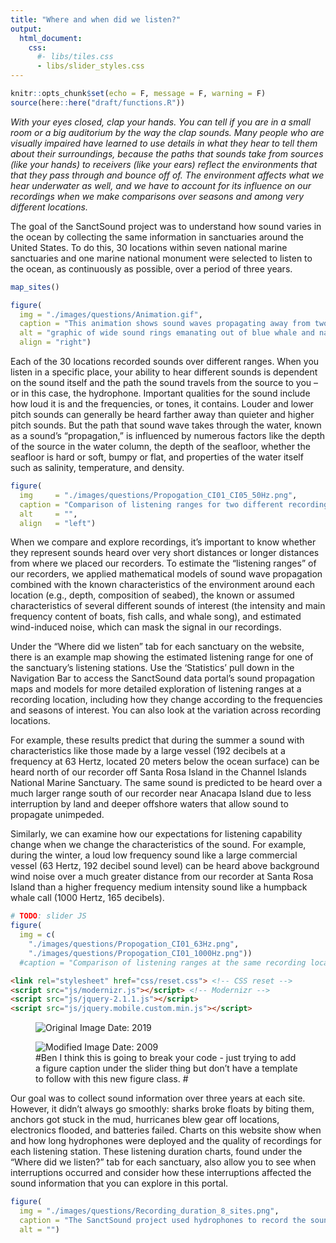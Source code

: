 ```yaml
---
title: "Where and when did we listen?"
output:
  html_document:
    css: 
      #- libs/tiles.css
      - libs/slider_styles.css
---
```


```r
knitr::opts_chunk$set(echo = F, message = F, warning = F)
source(here::here("draft/functions.R"))
```

_With your eyes closed, clap your hands. You can tell if you are in a small room or a big auditorium by the way the clap sounds. Many people who are visually impaired have learned to use details in what they hear to tell them about their surroundings, because the paths that sounds take from sources (like your hands) to receivers (like your ears) reflect the environments that that they pass through and bounce off of. The environment affects what we hear underwater as well, and we have to account for its influence on our recordings when we make comparisons over seasons and among very different locations._

The goal of the SanctSound project was to understand how sound varies in the ocean by collecting the same information in sanctuaries around the United States. To do this, 30 locations within seven national marine sanctuaries and one marine national monument were selected to listen to the ocean, as continuously as possible, over a period of three years.

<!-- ![](./images/map_3-pane.png) -->

```r
map_sites()
```

::: { .overflow-auto}

```r
figure(
  img = "./images/questions/Animation.gif",
  caption = "This animation shows sound waves propagating away from two sources of sound, a blue whale and a dolphin. The blue whale’s lower frequency calls are heard over larger distances, and are recorded on three of the four yellow circle recording stations. The dolphin’s calls are higher frequency and are heard over a shorter distance and recorded only on only one nearby yellow circle recording station.",
  alt = "graphic of wide sound rings emanating out of blue whale and narrower ones from dolphins.",
  align = "right")
```

Each of the 30 locations recorded sounds over different ranges. When you listen in a specific place, your ability to hear different sounds is dependent on the sound itself and the path the sound travels from the source to you – or in this case, the hydrophone. Important qualities for the sound include how loud it is and the frequencies, or tones, it contains. Louder and lower pitch sounds can generally be heard farther away than quieter and higher pitch sounds. But the path that sound wave takes through the water, known as a sound’s “propagation,” is influenced by numerous factors like the depth of the source in the water column, the depth of the seafloor, whether the seafloor is hard or soft, bumpy or flat, and properties of the water itself such as salinity, temperature, and density.

:::

::: { .overflow-auto}

```r
figure(
  img     = "./images/questions/Propogation_CI01_CI05_50Hz.png",
  caption = "Comparison of listening ranges for two different recording locations in the Channel Islands National Marine Sanctuary in summer conditions and for the same louder, low frequency source.",
  alt     = "",
  align   = "left")
```

When we compare and explore recordings, it’s important to know whether they represent sounds heard over very short distances or longer distances from where we placed our recorders. To estimate the “listening ranges” of our recorders, we applied mathematical models of sound wave propagation combined with the known characteristics of the environment around each location (e.g., depth, composition of seabed), the known or assumed characteristics of several different sounds of interest (the intensity and main frequency content of boats, fish calls, and whale song), and estimated wind-induced noise, which can mask the signal in our recordings. 

Under the “Where did we listen” tab for each sanctuary on the website, there is an example map showing the estimated listening range for one of the sanctuary’s listening stations. Use the ‘Statistics’ pull down in the Navigation Bar to access the SanctSound data portal’s sound propagation maps and models for more detailed exploration of listening ranges at a recording location, including how they change according to the frequencies and seasons of interest. You can also look at the variation across recording locations.

For example, these results predict that during the summer a sound with characteristics like those made by a large vessel (192 decibels at a frequency at 63 Hertz, located 20 meters below the ocean surface) can be heard north of our recorder off Santa Rosa Island in the Channel Islands National Marine Sanctuary. The same sound is predicted to be heard over a much larger range south of our recorder near Anacapa Island due to less interruption by land and deeper offshore waters that allow sound to propagate unimpeded.

:::

Similarly, we can examine how our expectations for listening capability change when we change the characteristics of the sound. For example, during the winter, a loud low frequency sound like a large commercial vessel (63 Hertz, 192 decibel sound level) can be heard above background wind noise over a much greater distance from our recorder at Santa Rosa Island than a higher frequency medium intensity sound like a humpback whale call (1000 Hertz, 165 decibels).

```r
# TODO: slider JS
figure(
  img = c(
    "./images/questions/Propogation_CI01_63Hz.png",
    "./images/questions/Propogation_CI01_1000Hz.png"))
  #caption = "Comparison of listening ranges at the same recording locations in the Channel Islands National Marine Sanctuary in winter conditions for two different sources of sound: a very low frequency and loud sound (slide left) and a moderately loud and moderately low frequency sound (slide right).")
```

```html
<link rel="stylesheet" href="css/reset.css"> <!-- CSS reset -->
<script src="js/modernizr.js"></script> <!-- Modernizr -->
<script src="js/jquery-2.1.1.js"></script>
<script src="js/jquery.mobile.custom.min.js"></script>
```

<figure class="cd-image-container">
 <img src="./images/questions/Propogation_CI01_63Hz.png" alt="Original Image">
 <span class="cd-image-label" data-type="original">Date: 2019</span>
 
 <div class="cd-resize-img"> <!-- the resizable image on top -->
  <img src="./images/questions/Propogation_CI01_1000Hz.png" alt="Modified Image">
	<span class="cd-image-label" data-type="modified">Date: 2009</span>
 </div>
	<span class="cd-handle"></span>
	#Ben I think this is going to break your code - just trying to add a figure caption under the slider thing but don't have a template to follow with this new figure class.
	#<img caption="Comparison of listening ranges at the same recording location in the Channel Islands National Marine Sanctuary in winter conditions for two different sources of sound: a very low frequency and loud sound (slide left) and a moderately loud and moderately low frequency sound (slide right).">
</figure>

<script src="libs/slider.js"></script>

Our goal was to collect sound information over three years at each site. However, it didn’t always go smoothly: sharks broke floats by biting them, anchors got stuck in the mud, hurricanes blew gear off locations, electronics flooded, and batteries failed. Charts on this website show when and how long hydrophones were deployed and the quality of recordings for each listening station. These listening duration charts, found under the “Where did we listen?” tab for each sanctuary, also allow you to see when interruptions occurred and consider how these interruptions affected the sound information that you can explore in this portal.

```r
figure(
  img = "./images/questions/Recording_duration_8_sites.png",
  caption = "The SanctSound project used hydrophones to record the soundscape of seven national marine sanctuaries and one marine national monument. Green bars indicate when good quality data were recorded at one or more listening stations at a site. Due to technical or logistical issues, there were some gaps in recordings (white) or periods when data quality was compromised (yellow).",
  alt = "")
```
